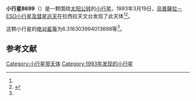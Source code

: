 {{Infobox planet
| bgcolour = #FFFFC0
| name = 8699
| symbol = 
| image = 
| caption = 
| discovery = yes
| discovery_ref = 
| discoverer = [[烏普薩拉－ESO小行星及彗星巡天|烏普薩拉－ESO小行星及彗星巡天]]
| discovery_site = [[拉西拉天文台|拉西拉天文台]] 
| discovered = 1993年3月19日
| designations = yes
| mp_name = 
| named_after = 
| alt_names = 1993 FO48/ 1995 SJ53
| mp_category = [[主带小行星|主带小行星]]
| orbit_ref = <ref name="a">[http://ssd.jpl.nasa.gov/sbdb.cgi?sstr=8699 8699] {{Wayback|url=http://ssd.jpl.nasa.gov/sbdb.cgi?sstr=8699 |date=20210717064223 }}，小行星數據庫瀏覽器（JPL Small-Body Database Browser）－[[美国国家航空航天局|美国国家航空航天局]]喷气推进实验室</ref>
| epoch = 2456400.5 (2013年4月18日更新)
| aphelion = {{convert|3.217694545068034|AU|km|3|abbr=on|lk=out}}
| perihelion = {{convert|2.562242177715308|AU|km|3|abbr=on}}
| semimajor = {{convert|2.889968361391671|AU|km|3|abbr=on}}
| eccentricity = 0.113401305
| period = 1794.477673 [[日|日]]<br />4.91[[儒略年|儒略年]]
| avg_speed = 
| inclination = .2017980511220121
| asc_node = 273.3627673091887
| mean_anomaly = 
| arg_peri = 6.316303994013698
| satellites = 
| physical_characteristics = yes
| dimensions = 
| mass = 
| density = 
| surface_grav = 
| escape_velocity = 
| sidereal_day = 
| axial_tilt = 
| pole_ecliptic_lat = 
| pole_ecliptic_lon = 
| albedo = 
| temperatures= 
| temp_name1 = 
| mean_temp_1 = 
| max_temp_1 = 
| temp_name2 = 
| max_temp_2 = 
| spectral_type = 
| abs_magnitude = 6.316303994013698
}}

'''小行星8699'''（{{lang-en|8699}}）是一颗围绕[[太阳|太阳]][[公转|公转]]的[[小行星|小行星]]。1993年3月19日，[[烏普薩拉－ESO小行星及彗星巡天|烏普薩拉－ESO小行星及彗星巡天]]在拉西拉天文台发现了此天体<ref name="a" /><ref>{{cite news|title=小行星列表|url=http://cfa-www.harvard.edu/iau/lists/NumberedMPs.txt|accessdate=2013-07-08|newspaper=哈佛大学|archive-date=2008-05-17|archive-url=https://web.archive.org/web/20080517010638/http://cfa-www.harvard.edu/iau/lists/NumberedMPs.txt|dead-url=no}}</ref>。

这颗小行星的[[绝对星等|绝对星等]]为6.316303994013698等<ref name="a" />。

==参考文献==
{{reflist}}
{{Minor Planet Number|[[小行星8698|小行星8698]]|[[小行星8700|小行星8700]]}}

{{小天体}}

[[Category:小行星带天体|Category:小行星带天体]]
[[Category:1993年发现的小行星|Category:1993年发现的小行星]]

{{asteroid-stub}}